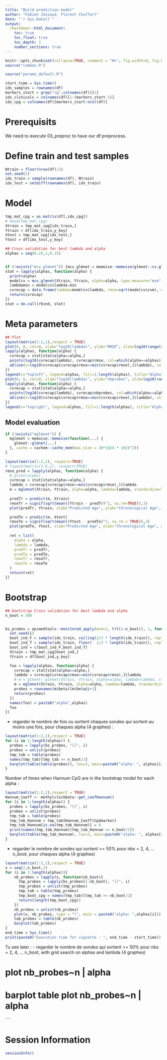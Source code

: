 ```yaml
---
title: "Build prediction model"
author: "Fabien Jossaud, Florent Chuffart"
date: "`r Sys.Date()`"
output: 
  rmarkdown::html_document:
    toc: true
    toc_float: true
    toc_depth: 3
    number_sections: true
---
```



```r
knitr::opts_chunk$set(collapse=TRUE, comment = "#>", fig.width=9, fig.height=6, eval=TRUE, echo=TRUE, results="verbatim")
source("common.R")
```

```r
source("params_default.R")
```

```r
start_time = Sys.time()
idx_samples = rownames(df)
markers_start = grep("cg",colnames(df))[1]
idx_clinicals = colnames(df)[1:(markers_start-1)]
idx_cpg = colnames(df)[markers_start:ncol(df)]
```

# Prerequisits

We need to execute 03_preproc to have our df preprocess. 


# Define train and test samples

```r
Ntrain = floor(nrow(df)/2)
set.seed(1)
idx_train = sample(rownames(df), Ntrain)
idx_test = setdiff(rownames(df), idx_train)
```

# Model 

```r
tmp_mat_cpg = as.matrix(df[,idx_cpg])
# head(tmp_mat_cpg)
Xtrain = tmp_mat_cpg[idx_train,]
Ytrain = df[idx_train,y_key]
Xtest = tmp_mat_cpg[idx_test,]
Ytest = df[idx_test,y_key]
``` 

```r
## Cross validation for best lambda and alpha
alphas = seq(0.25,1,0.25)


if (!exists("mcv_glmnet")) {mcv_glmnet = memoise::memoise(glmnet::cv.glmnet)}
stat = lapply(alphas, function(alpha) {   
  print(alpha)
  modelcv = mcv_glmnet(Xtrain, Ytrain, alpha=alpha, type.measure="mse", standardize=TRUE)
  lambdamin = modelcv$lambda.min
  cvrecap = data.frame(lambda=modelcv$lambda, rmse=sqrt(modelcv$cvm), nbprobes=modelcv$nzero, alpha=alpha)
  return(cvrecap)  
})
stat = do.call(rbind, stat)
```

# Meta parameters

```r
## Plot
layout(matrix(1:2,1),respect = TRUE)
plot(0, 0, col=0, xlab="log10(lambda)", ylab="RMSE", xlim=log10(range(stat$lambda)), ylim=range(stat$rmse))
lapply(alphas, function(alpha) { 
  cvrecap = stat[stat$alpha==alpha,]
  points(log10(cvrecap$lambda), cvrecap$rmse, col=which(alpha==alphas))
  abline(v=log10(cvrecap[cvrecap$rmse==min(cvrecap$rmse),]$lambda), col=which(alpha==alphas))
})
legend(x="topleft", legend=alphas, fill=1:length(alphas), title="Alpha")
plot(0, 0, col=0, xlab="log10(lambda)", ylab="nbprobes", xlim=log10(range(stat$lambda)), ylim=range(stat$nbprobes))
lapply(alphas, function(alpha) { 
  cvrecap = stat[stat$alpha==alpha,]
  points(log10(cvrecap$lambda), cvrecap$nbprobes, col=which(alpha==alphas))
  abline(v=log10(cvrecap[cvrecap$rmse==min(cvrecap$rmse),]$lambda), col=which(alpha==alphas))
})
legend(x="topright", legend=alphas, fill=1:length(alphas), title="Alpha")
```

## Model evaluation

```r
if (!exists("mglmnet")) {
  mglmnet = memoise::memoise(function(...) {
    glmnet::glmnet(...)
  }, cache = cachem::cache_mem(max_size = 10*1024 * 1024^2))
}

layout(matrix(1:2,1), respect=TRUE)
# layout(matrix(1:8,2), respect=TRUE)
rmse_pred = lapply(alphas, function(alpha) { 
  # print(alpha)
  cvrecap = stat[stat$alpha==alpha,]
  lambda = cvrecap[cvrecap$rmse==min(cvrecap$rmse),]$lambda
  m = mglmnet(Xtrain, Ytrain, alpha=alpha, lambda=lambda, standardize=TRUE) 
                         
  predTr = predict(m, Xtrain)
  rmseTr = signif(sqrt(mean((Ytrain - predTr)^2, na.rm=TRUE)),3)
  plot(predTr, Ytrain, xlab="Predicted Age", ylab="Chronological Age", main = paste0("Train alpha: ",alpha,", rmse: ", rmseTr))

  predTe = predict(m, Xtest)
  rmseTe = signif(sqrt(mean((Ytest - predTe)^2, na.rm = TRUE)),3)
  plot(predTe, Ytest, xlab="Predicted Age", ylab="Chronological Age", main = paste0("Test alpha: ",alpha,", rmse: ", rmseTe))  
  
  ret = list(
  	alpha = alpha,
  	lambda = lambda,
  	predTr = predTr,
  	predTe = predTe,
  	rmseTr = rmseTr,
  	rmseTe = rmseTe
  )
  return(ret)
})
```




# Bootstrap

```r
## bootstrap Cross validation for best lambda and alpha
n_boot = 300


bs_probes = epimedtools::monitored_apply(mod=1, t(t(1:n_boot)), 1, function(i) { # Bootstrap sample creation
  set.seed(i)
  boot_ind_F = sample(idx_train, ceiling(2/3 * length(idx_train)), replace=FALSE)
  boot_ind_T = sample(idx_train, floor(  1/3 * length(idx_train)), replace=TRUE)
  boot_ind = c(boot_ind_F,boot_ind_T)
  Xtrain = tmp_mat_cpg[boot_ind,]
  Ytrain = df[boot_ind,y_key]

  foo = lapply(alphas, function(alpha) {
    cvrecap = stat[stat$alpha==alpha,]
    lambda = cvrecap[cvrecap$rmse==min(cvrecap$rmse),]$lambda
    # m = glmnet::glmnet(Xtrain, Ytrain, alpha=alpha, lambda=lambda, standardize=TRUE)
    m = mglmnet(Xtrain, Ytrain, alpha=alpha, lambda=lambda, standardize=TRUE)
    probes = rownames(m$beta)[m$beta@i+1]
    return(probes)
  })
  names(foo) = paste0("alpha",alphas)
  foo
})

```



- regarder le nombre de fois ou sortent chaques sondes qui sortent au moins une fois, pour chaques alpha (4 graphes) : 
```r
layout(matrix(1:2,1),respect = TRUE)
for (i in 1:length(alphas)) {
  probes = lapply(bs_probes, "[[", i)
  probes = unlist(probes)
  tmp_tab = table(probes)
  names(tmp_tab)[tmp_tab >= n_boot/2]
  barplot(table(table(probes)), las=2, main=paste0("alpha: ", alphas[i]))
}
```

 Number of times when Hannum CpG are in the bootstrap model for each alpha : 

```r
layout(matrix(1:2,1),respect = TRUE)
Hannum_Coeff <- methylclockData::get_coefHannum()
for (i in 1:length(alphas)) {
  probes = lapply(bs_probes, "[[", i)
  probes = unlist(probes)
  tmp_tab = table(probes)
  tmp_tab_Hannum = tmp_tab[Hannum_Coeff$CpGmarker]
  tmp_tab_Hannum[is.na(tmp_tab_Hannum)] = 0
  print(names(tmp_tab_Hannum)[tmp_tab_Hannum >= n_boot/2])
  barplot(table(tmp_tab_Hannum), las=2, main=paste0("alpha: ", alphas[i]))
}
```

- regarder le nombre de sondes qui sortent >= 50% pour nbs = 2, 4, ... n_boot, pour chaques alpha (4 graphes)

```r
layout(matrix(1:2,1),respect = TRUE)
x = seq(2,n_boot,2) 
for (i in 1:length(alphas)){
    nb_probes = lapply(x, function(nb_boot){ 
      tmp_probes = lapply(bs_probes[1:nb_boot], "[[", i)
      tmp_probes = unlist(tmp_probes)
      tmp_tab = table(tmp_probes)
      tmp_boot_cpg = names(tmp_tab)[tmp_tab >= nb_boot/2]
      return(length(tmp_boot_cpg))
    })
    nb_probes = unlist(nb_probes)
    plot(x, nb_probes, type = "l", main = paste0("alpha: ",alphas[i]))
    tab_probes = table(nb_probes)
    barplot(tab_probes)
}
end_time = Sys.time()
print(paste0("Execution time for vignette : ", end_time - start_time))
```

Tu see later : 
- regarder le nombre de sondes qui sortent >= 50% pour nbs = 2, 4, ... n_boot, with grid search on alphas and lambda (4 graphes)













# plot nb_probes~n | alpha

# barplot table plot nb_probes~n | alpha

````


# Session Information

```r
sessionInfo()
```
